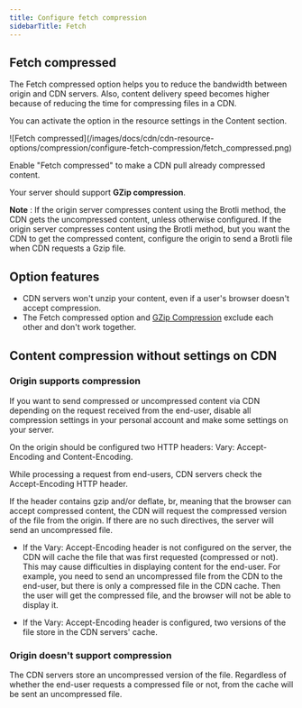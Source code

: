 ---
title: Configure fetch compression
sidebarTitle: Fetch
---

## Fetch compressed

The Fetch compressed option helps you to reduce the bandwidth between origin and CDN servers. Also, content delivery speed becomes higher because of reducing the time for compressing files in a CDN. 

You can activate the option in the resource settings in the Content section.


<Frame>![Fetch compressed](/images/docs/cdn/cdn-resource-options/compression/configure-fetch-compression/fetch_compressed.png)</Frame>



Enable "Fetch compressed" to make a CDN pull already compressed content.

Your server should support **GZip compression**.

**Note** : If the origin server compresses content using the Brotli method, the CDN gets the uncompressed content, unless otherwise configured. If the origin server compresses content using the Brotli method, but you want the CDN to get the compressed content, configure the origin to send a Brotli file when CDN requests a Gzip file.

## Option features

  * CDN servers won't unzip your content, even if a user's browser doesn't accept compression.
  * The Fetch compressed option and [GZip Compression](/cdn/cdn-resource-options/compression/configure-gzip-and-brotli-compression#gzip) exclude each other and don't work together.



## Content compression without settings on CDN

### Origin supports compression

If you want to send compressed or uncompressed content via CDN depending on the request received from the end-user, disable all compression settings in your personal account and make some settings on your server. 

On the origin should be configured two HTTP headers: Vary: Accept-Encoding and Content-Encoding.

While processing a request from end-users, CDN servers check the Accept-Encoding HTTP header.

If the header contains gzip and/or deflate, br, meaning that the browser can accept compressed content, the CDN will request the compressed version of the file from the origin. If there are no such directives, the server will send an uncompressed file. 

  * If the Vary: Accept-Encoding header is not configured on the server, the CDN will cache the file that was first requested (compressed or not). This may cause difficulties in displaying content for the end-user. For example, you need to send an uncompressed file from the CDN to the end-user, but there is only a compressed file in the CDN cache. Then the user will get the compressed file, and the browser will not be able to display it. 

  * If the Vary: Accept-Encoding header is configured, two versions of the file store in the CDN servers' cache.




### Origin doesn't support compression

The CDN servers store an uncompressed version of the file. Regardless of whether the end-user requests a compressed file or not, from the cache will be sent an uncompressed file.